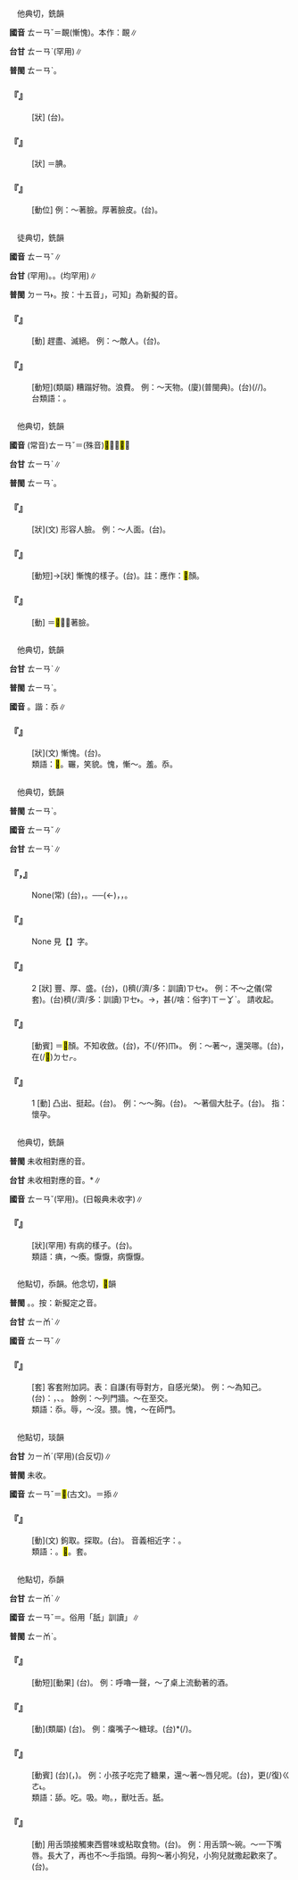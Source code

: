
=={{ruby|<mark>&#xf97e4;</mark>|ㄊㄧㄢˇ}}==

　他典切，銑韻

'''國音''' <rt>ㄊㄧㄢˇ</rt>＝靦(慚愧)。本作：靦∥

'''台甘''' <rt>ㄊㄧㄢˋ</rt>(罕用)∥

'''普閩''' <rt>ㄊㄧㄢˋ</rt>。

    

==='''『{{ruby|<mark>&#xf97e4;</mark>|ㄊㄧㄢˇ}}{{ruby|顏|ㄧㄢˇ}}』'''===
: [狀] (台){{ruby|面|ㆠㄧㄣ˫}}{{ruby|仔|ㄚ}}{{ruby|見|ㄍㄧㄣ˪}}{{ruby|/|ㄍㄧㄢ˪}}{{ruby|笑|ㄒㄧㄠ˪}}{{ruby|見|ㄍㄧㄣ˪}}{{ruby|/|ㄍㄧㄢ˪}}{{ruby|笑|ㄒㄧㄠ˪}}。
    

==='''『{{ruby|<mark>&#xf9264;</mark>|ㄊㄧㄢˇ}}{{ruby|<mark>&#xf97e4;</mark>|ㄊㄧㄢˇ}}』'''===
: [狀] ＝{{ruby|<mark>&#xf9264;</mark>|ㄇㄧㄢˇ}}腆。
    

==='''『{{ruby|<mark>&#xf97e4;</mark>|ㄊㄧㄢˇ}}』'''===
: [動位] 例：～著臉。厚著臉皮。(台){{ruby|面|ㆠㄧㄣ˫}}{{ruby|皮|ㄆㄨㆤˊ}}{{ruby|/|ㄆㆤˊ}}{{ruby|格|ㄍㄧㆤㆶ}}{{ruby|厚|ㄍㄠ˫}}{{ruby|厚|ㄍㄠ˫}}。
    

=={{ruby|殄|ㄊㄧㄢˇ}}==

　徒典切，銑韻

'''國音''' <rt>ㄊㄧㄢˇ</rt>∥

'''台甘''' {{ruby|(文)|ㄊㄧㄢˋ}}{{ruby|。|ㄐㄧㄣˋ}}(罕用)。{{ruby|(語)|ㄐㄧㄥˋ}}{{ruby|、|ㄊㄧㆰˋ}}。(均罕用)∥

'''普閩''' <rt>ㄉㄧㄢ˫</rt>。按：十五音{{ruby|「|ㄊㄧㄢˋ}}」，可知{{ruby|「|ㄉㄧㄢ˫}}」為新擬的音。

    

==='''『{{ruby|殄|ㄊㄧㄢˇ}}{{ruby|滅|ㄇㄧㄝˋ}}』'''===
: [動] 趕盡、滅絕。 例：～敵人。(台){{ruby|剿|ㄘㄠ}}{{ruby|滅|ㆠㄧㄚㆵ ͘}}{{ruby|敵|ㄉㄧㆤㆶ ͘}}{{ruby|人|ㆢㄧㄣˊ}}{{ruby|/|ㄌㄧㄣˊ}}。
    

==='''『{{ruby|暴|ㄅㄠˋ}}{{ruby|殄|ㄊㄧㄢˇ}}』'''===
: [動短](類屬) 糟蹋好物。浪費。 例：～天物。(廈){{ruby|暴|ㄅㆦㆶ ͘}}{{ruby|殄|ㄉㄧㄢ˫}}{{ruby|天|ㄊㄧㄢ}}{{ruby|物|ㆠㄨㆵ ͘}}(普閩典)。(台){{ruby|糟|ㄗㄠ}}{{ruby|蹋|ㄊㄚㆵ}}(/{{ruby|浪|ㄌㆲ˫}}{{ruby|費|ㄏㄨㄧ˪}}/{{ruby|扑|ㄆㄚㆷ}}{{ruby|損|ㄙㆭˋ}}){{ruby|好|ㄏㄜˋ}}{{ruby|物|ㄇㆭㆷ ͘}}{{ruby|/|ㄇㄧㆷ ͘}}。
:台類語：{{ruby|成|ㄒㄧㄥˊ}}{{ruby|物|ㆠㄨㆵ ͘}}{{ruby|不|ㄅㄨㆵ}}{{ruby|毀|ㄏㄨㄧˋ}}。
:
    

=={{ruby|靦|ㄊㄧㄢˇ}}==

　他典切，銑韻

'''國音''' (常音)<rt>ㄊㄧㄢˇ</rt>{{ruby|。|ㄇㄧㄢˇ}}＝(殊音)<mark>&#xf9264;</mark>，～<mark>&#xf97e4;</mark>∥

'''台甘''' <rt>ㄊㄧㄢˋ</rt>∥

'''普閩''' <rt>ㄊㄧㄢˋ</rt>。

    

==='''『{{ruby|靦|ㄊㄧㄢˇ}}{{ruby|然|ㄖㄢˊ}}』'''===
: [狀](文) 形容人臉。 例：～人面。(台){{ruby|有|ㄨ˫}}{{ruby|一|ㄐㄧㆵ ͘}}{{ruby|個|ㆤˊ}}{{ruby|人|ㄌㄤˊ}}{{ruby|面|ㆠㄧㄣ˫}}{{ruby|丌|ㆤ}}{{ruby|款|ㄎㄨㄢˋ}}。
    

==='''『{{ruby|靦|ㄊㄧㄢˇ}}{{ruby|顏|ㄧㄢˇ}}』'''===
: [動短]→[狀] 慚愧的樣子。(台){{ruby|見|ㄍㄧㄣ˪}}{{ruby|/|ㄍㄧㄢ˪}}{{ruby|笑|ㄒㄧㄠ˪}}{{ruby|丌|ㆤ}}{{ruby|款|ㄎㄨㄢˋ}}。註：應作：<mark>&#xf97e4;</mark>顏。
    

==='''『{{ruby|靦|ㄊㄧㄢˇ}}』'''===
: [動] ＝<mark>&#xf97e4;</mark>，～著臉。
    

=={{ruby|<mark>&#xf92a5;</mark>|ㄊㄧㄢˇ}}==

　他典切，銑韻

'''台甘''' <rt>ㄊㄧㄢˋ</rt>∥

'''普閩''' <rt>ㄊㄧㄢˋ</rt>。

'''國音''' {{ruby|(文)|ㄊㄧㄢˇ}}。諧：忝∥

    

==='''『{{ruby|<mark>&#xf92a5;</mark>|ㄊㄧㄢˇ}}』'''===
: [狀](文) 慚愧。(台){{ruby|見|ㄍㄧㄣ˪}}{{ruby|/|ㄍㄧㄢ˪}}{{ruby|笑|ㄒㄧㄠ˪}}。
:類語：<mark>&#xf92a5;</mark>。囅，笑貌。愧，慚～。羞。忝。
:
    

=={{ruby|腆|ㄊㄧㄢˇ}}==

　他典切，銑韻

'''普閩''' <rt>ㄊㄧㄢˋ</rt>。

'''國音''' <rt>ㄊㄧㄢˇ</rt>∥

'''台甘''' <rt>ㄊㄧㄢˋ</rt>∥

    

==='''『{{ruby|腆|ㄊㄧㄢˇ}}{{ruby|著|ㄓㄜ}}{{ruby|肚|ㄉㄨˋ}}{{ruby|子|·ㄗˇ}}，{{ruby|充|ㄔㄨㄥ}}{{ruby|胖|ㄆㄤˋ}}{{ruby|子|·ㄗˇ}}』'''===
: None(常) (台){{ruby|挺|ㄊㆮ˫}}{{ruby|腹|ㄅㄚㆶ}}{{ruby|肚|ㄉㆦˋ}}，{{ruby|<mark>&#xffcbc;</mark>|ㄉㆥ˪}}{{ruby|肥|ㄅㄨㄧˊ}}。──{{ruby|格|ㄍㆤㆷ}}{{ruby|辦|ㄅㄢ˫}}(←{{ruby|範|ㄏㄨㄢ˫}}){{ruby|頭|ㄊㄠˊ}}，{{ruby|愛|ㄞ˪}}{{ruby|好|ㄏㄜˋ}}{{ruby|看|ㄎㄨㆩ˪}}{{ruby|頭|ㄊㄠˊ}}，{{ruby|愛|ㄞ˪}}{{ruby|外|ㆣㄨㄚ˫}}{{ruby|氣|ㄎㄧ˪}}。
    

==='''『{{ruby|<mark>&#xf9264;</mark>|ㄇㄧㄢˇ}}{{ruby|腆|ㄊㄧㄢˇ}}』'''===
: None 見【{{ruby|<mark>&#xf9264;</mark>|ㄇㄧㄢˇ}}】字。
    

==='''『{{ruby|腆|ㄊㄧㄢˇ}}』'''===
:2  [狀] 豐、厚、盛。(台){{ruby|豐|ㄏㆲ}}{{ruby|富|ㄏㄨ˪}}，({{ruby|禮|ㄌㆤˋ}}{{ruby|物|ㆠㄨㆵ ͘}}){{ruby|真|ㄐㄧㄣ}}穧(/濟/多：訓讀)<rt>ㄗㆤ˫</rt>{{ruby|/|ㄗㄨㆤ˫}}。 例：不～之儀(常套)。(台){{ruby|無|ㆠㄜˊ}}穧(/濟/多：訓讀)<rt>ㄗㆤ˫</rt>{{ruby|/|ㄗㄨㆤ˫}}{{ruby|丌|ㆤ}}{{ruby|禮|ㄌㆤˋ}}{{ruby|數|ㄙㆦ˪}}。→{{ruby|一|ㄐㄧㆵ ͘}}{{ruby|屑|ㄙㄨㆵ}}{{ruby|仔|ㄚ}}{{ruby|禮|ㄌㆤˋ}}{{ruby|物|ㆠㄨㆵ ͘}}，{{ruby|無|ㆠㄜˊ}}甚(/啥：俗字)<rt>ㄒㄧㆩˋ</rt>{{ruby|貨|ㄏㄨㆤ˪}}{{ruby|/|ㄏㆤ˪}}。 請收起。
    

==='''『{{ruby|腆|ㄊㄧㄢˇ}}{{ruby|臉|ㄌㄧㄢˇ}}』'''===
: [動賓] ＝<mark>&#xf97e4;</mark>顏。不知收斂。(台){{ruby|大|ㄉㄨㄚ˫}}{{ruby|面|ㆠㄧㄣ˫}}{{ruby|神|ㄒㄧㄣˊ}}，不(/伓)<rt>ㆬ˫</rt>{{ruby|知|ㄗㄞ}}{{ruby|見|ㄍㄧㄣ˪}}{{ruby|/|ㄍㄧㄢ˪}}{{ruby|笑|ㄒㄧㄠ˪}}。 例：～著～，還哭哪。(台){{ruby|<mark>&#xffa45;</mark>|ㆠㆤ˫}}{{ruby|/|ㆠㄨㆤ˫}}{{ruby|曉|ㄏㄧㄠˋ}}{{ruby|/|ㄏㄧㄤˋ}}{{ruby|見|ㄍㄧㄣ˪}}{{ruby|/|ㄍㄧㄢ˪}}{{ruby|笑|ㄒㄧㄠ˪}}，{{ruby|猶|ㄧㄠˋ}}在(/<mark>&#xf9549;</mark>)<rt>ㄉㆤㆷ</rt>{{ruby|哭|ㄎㄠ˪}}。
    

==='''『{{ruby|腆|ㄊㄧㄢˇ}}』'''===
:1  [動] 凸出、挺起。(台){{ruby|腆|ㄊㆮ˫}}。 例：～～胸。(台){{ruby|挺|ㄊㆮ˫}}{{ruby|胸|ㄏㄧㄥ}}。 ～著個大肚子。(台){{ruby|挺|ㄊㆮ˫}}{{ruby|一|ㄐㄧㆵ ͘}}{{ruby|個|ㆤˊ}}{{ruby|大|ㄉㄨㄚ˫}}{{ruby|腹|ㄅㄚㆶ}}{{ruby|肚|ㄉㆦˋ}}。 指：懷孕。
    

=={{ruby|痶|ㄊㄧㄢˇ}}==

　他典切，銑韻

'''普閩''' 未收相對應的音。

'''台甘''' 未收相對應的音。{{ruby|(台)|ㄊㄧㄢˋ}}*∥

'''國音''' <rt>ㄊㄧㄢˇ</rt>(罕用)。(日報典未收字)∥

    

==='''『{{ruby|痶|ㄊㄧㄢˇ}}{{ruby|瘓|ㄏㄨㄢˋ}}』'''===
: [狀](罕用) 有病的樣子。(台){{ruby|病|ㄅㆥ˫}}{{ruby|/|ㄅㆪ˫}}{{ruby|病|ㄅㆥ˫}}{{ruby|/|ㄅㆪ˫}}。
:類語：痶，～瘓。懨懨，病懨懨。
:
    

=={{ruby|忝|ㄊㄧㄢˇ}}==

　他點切，忝韻。他念切，<mark>&#xf96d9;</mark>韻

'''普閩''' {{ruby|(文)|ㄊㄧㆰˋ}}{{ruby|、|ㄊㄧㆰ˪}}。{{ruby|(白)|ㄊㄧㆩ˪}}。按：新擬定之音。

'''台甘''' <rt>ㄊㄧㆰˋ</rt>∥

'''國音''' <rt>ㄊㄧㄢˇ</rt>∥

    

==='''『{{ruby|忝|ㄊㄧㄢˇ}}』'''===
: [套] 客套附加詞。表：自謙(有辱對方，自感光榮)。 例：～為知己。(台){{ruby|意|ㄧ˪}}{{ruby|思|ㄙㄨ˪}}{{ruby|是|ㄒㄧ˫}}：{{ruby|我|ㆣㄨㄚˋ}}{{ruby|會|ㄨㆤ˫}}{{ruby|/|ㆤ˫}}{{ruby|得|ㄉㄧㆵ}}{{ruby|做|ㄗㄨㆤ˪}}{{ruby|/|ㄗㄜ˪}}{{ruby|汝|ㄌㄧˋ}}{{ruby|丌|ㆤ}}{{ruby|知|ㄉㄧ}}{{ruby|己|ㄍㄧˋ}}{{ruby|朋|ㄅㄧㄥˊ}}{{ruby|友|ㄧㄨˋ}}，{{ruby|真|ㄐㄧㄣ}}{{ruby|歡|ㄏㄨㆩ}}{{ruby|喜|ㄏㄧˋ}}、{{ruby|光|ㄍㆲ}}{{ruby|榮|ㄧㄥˊ}}。 餘例：～列門牆。～在至交。
:類語：忝。辱，～沒。猥。愧，～在師門。
:
    

=={{ruby|餂|ㄊㄧㄢˇ}}==

　他點切，琰韻

'''台甘''' <rt>ㄉㄧㆰˊ</rt>{{ruby|。|ㄊㄧㆰˋ}}(罕用)(合反切)∥

'''普閩''' 未收。

'''國音''' <rt>ㄊㄧㄢˇ</rt>＝<mark>&#xf97e5;</mark>(古文)。{{ruby|*|ㄊㄧㄢˋ}}＝掭∥

    

==='''『{{ruby|餂|ㄊㄧㄢˇ}}』'''===
: [動](文) 鉤取。探取。(台){{ruby|用|ㄧㄥ˫}}{{ruby|/|ㄧㆲ˫}}{{ruby|話|ㄨㆤ˫}}{{ruby|語|ㆣㄨˋ}}{{ruby|/|ㆣㄧˋ}}{{ruby|探|ㄊㆰ˪}}{{ruby|取|ㄘㄨˋ}}{{ruby|真|ㄐㄧㄣ}}{{ruby|情|ㄐㄧㄥˊ}}。 音義相近字：{{ruby|掭|ㄊㄧㄢˋ}}。
:類語：{{ruby|舔|ㄊㄧㄢˇ}}。<mark>&#xffba4;</mark>。套。
:
    

=={{ruby|舔|ㄊㄧㄢˇ}}==

　他點切，忝韻

'''台甘''' <rt>ㄊㄧㆰˋ</rt>∥

'''國音''' <rt>ㄊㄧㄢˇ</rt>＝{{ruby|舐|ㄕˋ}}。俗用「舐」訓讀{{ruby|「|ㄊㄧㄢˇ}}」∥

'''普閩''' <rt>ㄊㄧㆰˋ</rt>。

    

==='''『{{ruby|舔|ㄊㄧㄢˇ}}{{ruby|乾|ㄍㄢ}}』'''===
: [動短][動果] (台){{ruby|舐|ㄐㄧ˫}}{{ruby|礁|ㄉㄚ}}{{ruby|去|ㄎㄧ˪}}。 例：呼嚕一聲，～了桌上流動著的酒。
    

==='''『{{ruby|舔|ㄊㄧㄢˇ}}{{ruby|吞|ㄊㄨㄣ}}』'''===
: [動](類屬) (台){{ruby|半|ㄅㄨㆩ˪}}{{ruby|舐|ㄐㄧ˫}}{{ruby|食|ㄐㄧㄚㆷ ͘}}。 例：癟嘴子～糖球。(台){{ruby|<mark>&#xf94ea;</mark>|ㄇㄠㆷ}}*{{ruby|嘴|ㄘㄨㄧ˪}}{{ruby|舐|ㄐㄧ˫}}{{ruby|糖|ㄊㆭˊ}}{{ruby|含|ㄍㆰˊ}}(/{{ruby|金|ㄍㄧㆬ}}{{ruby|含|ㄍㆰˊ}})。
    

==='''『{{ruby|舔|ㄊㄧㄢˇ}}{{ruby|嘴|ㄗㄨㄟˇ}}』'''===
: [動賓] (台){{ruby|舐|ㄐㄧ˫}}{{ruby|嘴|ㄘㄨㄧ˪}}({{ruby|形|ㄏㄧㄥˊ}}{{ruby|容|ㄧㆲˊ}}{{ruby|好|ㄏㄜˋ}}{{ruby|食|ㄐㄧㄚㆷ ͘}}，{{ruby|猶|ㄧㄠˋ}}{{ruby|想|ㄒㄧㆫ˫}}{{ruby|/|ㄒㄧㆧ˫}}{{ruby|<mark>&#xffa49;</mark>|ㆠㆤㆷ}}{{ruby|/|ㆠㄨㆤㆷ}}{{ruby|食|ㄐㄧㄚㆷ ͘}}{{ruby|丌|ㆤ}}{{ruby|款|ㄎㄨㄢˋ}})。 例：小孩子吃完了糖果，還～著～唇兒呢。(台){{ruby|<mark>&#xffb51;</mark>|ㆣㄧㄣˋ}}{{ruby|仔|ㄚ}}{{ruby|糖|ㄊㆭˊ}}{{ruby|仔|ㄚ}}{{ruby|食|ㄐㄧㄚㆷ ͘}}{{ruby|了|ㄌㄧㄠˋ}}，更(/復)<rt>ㄍㄜ˪</rt>{{ruby|/|ㄍㄜㆷ}}{{ruby|舐|ㄐㄧ˫}}{{ruby|嘴|ㄘㄨㄧ˪}}{{ruby|想|ㄒㄧㆫ˫}}{{ruby|/|ㄒㄧㆧ˫}}{{ruby|<mark>&#xffa49;</mark>|ㆠㆤㆷ}}{{ruby|/|ㆠㄨㆤㆷ}}{{ruby|食|ㄐㄧㄚㆷ ͘}}。
:類語：舔。吃。吸。吻。{{ruby|<mark>&#xf9770;</mark>|ㄊㄧㄢˋ}}{{ruby|<mark>&#xf9771;</mark>|ㄊㄢˋ}}，獸吐舌。舐。
:
    

==='''『{{ruby|舔|ㄊㄧㄢˇ}}』'''===
: [動] 用舌頭接觸東西嘗味或粘取食物。(台){{ruby|舐|ㄐㆪ˫}}{{ruby|/|ㄐㄧ˫}}{{ruby|/|ㄗㆭ˫}}。 例：用舌頭～碗。～一下嘴唇。長大了，再也不～手指頭。母狗～著小狗兒，小狗兒就撒起歡來了。(台){{ruby|用|ㄧㆲ˫}}{{ruby|舌|ㄐㄧㆷ ͘}}{{ruby|頭|ㄊㄠˊ}}{{ruby|舐|ㄐㆪ˫}}{{ruby|/|ㄐㄧ˫}}{{ruby|/|ㄗㆭ˫}}{{ruby|碗|ㄨㆩˋ}}。
    
